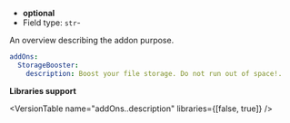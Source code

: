 
- **optional**
- Field type: `str`-

An overview describing the addon purpose.

```yaml
addOns:
  StorageBooster:
    description: Boost your file storage. Do not run out of space!.
```

**Libraries support**

<VersionTable name="addOns.<name>.description" libraries={[false, true]} />
